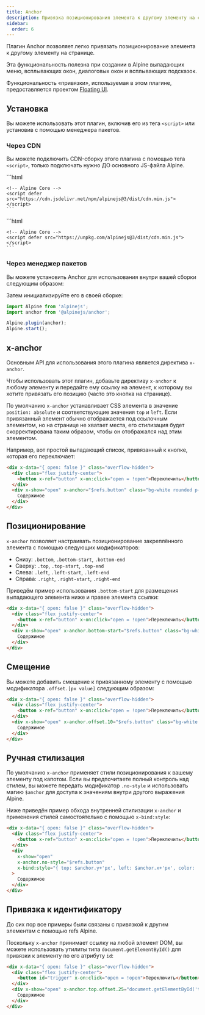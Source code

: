 ```yaml
---
title: Anchor
description: Привязка позиционирования элемента к другому элементу на странице с помощью плагина для Alpine.js
sidebar:
  order: 6
---
```



Плагин Anchor позволяет легко привязать позиционирование элемента к другому элементу на странице.

Эта функциональность полезна при создании в Alpine выпадающих меню, всплывающих окон, диалоговых окон и всплывающих подсказок.

Функциональность «привязки», используемая в этом плагине, предоставляется проектом [Floating UI](https://floating-ui.com/).

## Установка

Вы можете использовать этот плагин, включив его из тега `<script>` или установив с помощью менеджера пакетов.

### Через CDN

Вы можете подключить CDN-сборку этого плагина с помощью тега `<script>`, только подключать нужно ДО основного JS-файла Alpine.

<Tabs>
  <TabItem label="jsDelivr CDN">
    ```html
    <!-- Anchor Plugin -->
    <script defer src="https://cdn.jsdelivr.net/npm/@alpinejs/anchor@3/dist/cdn.min.js"></script>

    <!-- Alpine Core -->
    <script defer src="https://cdn.jsdelivr.net/npm/alpinejs@3/dist/cdn.min.js"></script>
    ```
  </TabItem>
  <TabItem label="unpkg CDN">
    ```html
    <!-- Anchor Plugin -->
    <script defer src="https://unpkg.com/@alpinejs/anchor@latest/dist/cdn.min.js"></script>

    <!-- Alpine Core -->
    <script defer src="https://unpkg.com/alpinejs@3/dist/cdn.min.js"></script>
    ```
  </TabItem>
</Tabs>

### Через менеджер пакетов

Вы можете установить Anchor для использования внутри вашей сборки следующим образом:

<PackageManagers pkg="@alpinejs/anchor" icons={false} />

Затем инициализируйте его в своей сборке:

```js
import Alpine from 'alpinejs';
import anchor from '@alpinejs/anchor';

Alpine.plugin(anchor);
Alpine.start();
```

## x-anchor

Основным API для использования этого плагина является директива `x-anchor`.

Чтобы использовать этот плагин, добавьте директиву `x-anchor` к любому элементу и передайте ему ссылку на элемент, к которому вы хотите привязать его позицию (часто это кнопка на странице).

По умолчанию `x-anchor` устанавливает CSS элемента в значение `position: absolute` и соответствующие значения `top` и `left`. Если привязанный элемент обычно отображается под ссылочным элементом, но на странице не хватает места, его стилизация будет скорректирована таким образом, чтобы он отображался над этим элементом.

Например, вот простой выпадающий список, привязанный к кнопке, которая его переключает:

```html live "x-anchor" wrap
<div x-data="{ open: false }" class="overflow-hidden">
  <div class="flex justify-center">
    <button x-ref="button" x-on:click="open = !open">Переключить</button>
  </div>
  <div x-show="open" x-anchor="$refs.button" class="bg-white rounded p-2 border shadow z-10">
    Содержимое
  </div>
</div>
```

## Позиционирование

`x-anchor` позволяет настраивать позиционирование закреплённого элемента с помощью следующих модификаторов:

- Снизу: `.bottom`, `.bottom-start`, `.bottom-end`
- Сверху: `.top`, `.top-start`, `.top-end`
- Слева: `.left`, `.left-start`, `.left-end`
- Справа: `.right`, `.right-start`, `.right-end`

Приведём пример использования `.bottom-start` для размещения выпадающего элемента ниже и правее элемента ссылки:

```html live ".bottom-start" wrap
<div x-data="{ open: false }" class="overflow-hidden">
  <div class="flex justify-center">
    <button x-ref="button" x-on:click="open = !open">Переключить</button>
  </div>
  <div x-show="open" x-anchor.bottom-start="$refs.button" class="bg-white rounded p-2 border shadow z-10">
    Содержимое
  </div>
</div>
```

## Смещение

Вы можете добавить смещение к привязанному элементу с помощью модификатора `.offset.[px value]` следующим образом:

```html live ".offset" wrap
<div x-data="{ open: false }" class="overflow-hidden">
  <div class="flex justify-center">
    <button x-ref="button" x-on:click="open = !open">Переключить</button>
  </div>
  <div x-show="open" x-anchor.offset.10="$refs.button" class="bg-white rounded p-2 border shadow z-10">
    Содержимое
  </div>
</div>
```

## Ручная стилизация

По умолчанию `x-anchor` применяет стили позиционирования к вашему элементу под капотом. Если вы предпочитаете полный контроль над стилем, вы можете передать модификатор `.no-style` и использовать магию `$anchor` для доступа к значениям внутри другого выражения Alpine.

Ниже приведён пример обхода внутренней стилизации `x-anchor` и применения стилей самостоятельно с помощью `x-bind:style`:

```html live ".no-style" "x-bind:style" wrap
<div x-data="{ open: false }" class="overflow-hidden">
  <div class="flex justify-center">
    <button x-ref="button" x-on:click="open = !open">Переключить</button>
  </div>
  <div
    x-show="open"
    x-anchor.no-style="$refs.button"
    x-bind:style="{ top: $anchor.y+'px', left: $anchor.x+'px', color: 'red' }"
  >
    Содержимое
  </div>
</div>
```

## Привязка к идентификатору

До сих пор все примеры были связаны с привязкой к другим элементам с помощью refs Alpine.

Поскольку `x-anchor` принимает ссылку на любой элемент DOM, вы можете использовать утилиты типа `document.getElementById()` для привязки к элементу по его атрибуту `id`:

```html live wrap "document.getElementById"
<div x-data="{ open: false }" class="overflow-hidden">
  <div class="flex justify-center">
    <button id="trigger" x-on:click="open = !open">Переключить</button>
  </div>
  <div x-show="open" x-anchor.top.offset.25="document.getElementById('trigger')" class="bg-white rounded p-2 border shadow z-10">
    Содержимое
  </div>
</div>
```
